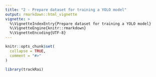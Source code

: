 ```yaml
---
title: "2 - Prepare dataset for training a YOLO model"
output: rmarkdown::html_vignette
vignette: >
  %\VignetteIndexEntry{Prepare dataset for training a YOLO model}
  %\VignetteEngine{knitr::rmarkdown}
  %\VignetteEncoding{UTF-8}
---
```


```r
knitr::opts_chunk$set(
  collapse = TRUE,
  comment = "#>"
)
```

```r
library(trackRai)
```
